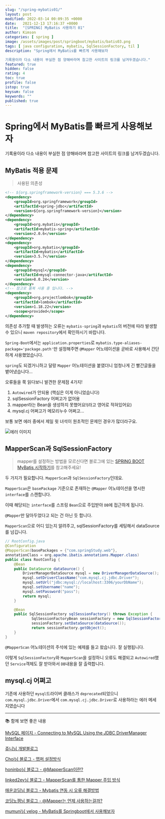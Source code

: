 ```yaml
---
slug: "/spring-mybatis01/"
layout: post
modified: 2022-03-14 00:09:35 +0000
date:   2021-12-13 17:16:37 +0000
title:  "[SPRING] MyBatis 사용하기 01"
author: Kimson
categories: [ spring ]
image: /assets/images/post/springboot/mybatis/batis03.png
tags: [ java configuration, mybatis, SqlSessionFactory, til ]
description: "Spring에서 MyBatis를 빠르게 사용해보자

기록용이라 다소 내용이 부실한 점 양해바라며 참고한 사이트의 링크를 남겨두겠습니다."
featured: true
hidden: false
rating: 4
toc: true
profile: false
istop: true
keysum: false
keywords: ""
published: true
---
```


# Spring에서 MyBatis를 빠르게 사용해보자

기록용이라 다소 내용이 부실한 점 양해바라며 참고한 사이트의 링크를 남겨두겠습니다.

## MyBatis 적용 문제

> 사용된 의존성

```xml
<!-- ${org.springframework-version} === 5.3.6 -->
<dependency>
    <groupId>org.springframework</groupId>
    <artifactId>spring-jdbc</artifactId>
    <version>${org.springframework-version}</version>
</dependency>
<dependency>
    <groupId>org.mybatis</groupId>
    <artifactId>mybatis-spring</artifactId>
    <version>2.0.6</version>
</dependency>
<dependency>
    <groupId>org.mybatis</groupId>
    <artifactId>mybatis</artifactId>
    <version>3.5.7</version>
</dependency>
<dependency>
    <groupId>mysql</groupId>
    <artifactId>mysql-connector-java</artifactId>
    <version>8.0.24</version>
</dependency>
<!-- 참고로 롬복 사용 중 입니다. -->
<dependency>
    <groupId>org.projectlombok</groupId>
    <artifactId>lombok</artifactId>
    <version>1.18.22</version>
    <scope>provided</scope>
</dependency>
```

의존성 추가할 때 발생하는 오류는 `mybatis-spring`과 `mybatis`의 버전에 따라 발생할 수 있으니 `maven repository`에서 확인하시기 바랍니다.

`Spring-Boot`에서는 `application.properties`로
`mybatis.type-aliases-package='package.path'`만 설정해주면 `@Mapper` 어노테이션을 곧바로 사용해서 간단하게 사용했었습니다.

`spring`도 되겠거니하고 달랑 `Mapper` 어노테이션을 붙였더니 엄청나게 긴 빨간글들을 뱉어냈습니다...

오류들을 쭉 읽다보니 발견한 문제점 4가지!

1. `Autowired`가 안되용 (핵심은 이게 아니었습니다)
2. sqlSessionFactory 어쩌고가 없어용
3. mapper라는 Bean을 생성하지 못했어요!(라고 영어로 적혀있어요)
4. mysql.cj 어쩌고가 메모리누수 어쩌고...

보통 보면 에러 중에서 제일 윗 녀석이 원초적인 문제인 경우가 많더라구요.

![에러 이미지](/assets/images/post/springboot/mybatis/batis04.png)

## MapperScan과 SqlSessionFactory

> mapper를 설정하는 방법을 모르신다면 블로그에 있는 [SPRING BOOT MyBatis 시작하기](https://kkn1125.github.io/spring-boot-mybatis01)를 참고해주세요!

두 가지가 필요합니다. `MapperScan`과 `SqlSessionFactory`인데요.

`MapperScan`은 `basePackage` 기준으로 존재하는 `@Mapper` 어노테이션을 명시한 `interface`를 스캔합니다.

이때 해당되는 `interface`를 스프링 `Bean`으로 주입받아 `DB`에 접근하게 됩니다.

`@Mapper`만 달아두었다고 되는 건 아닌 듯 합니다.

`MapperScan`으로 어디 있는지 알려주고, sqlSessionFactory를 세팅해서 dataSource를 넘깁니다.

```java
// RootConfig.java
@Configuration
@MapperScan(basePackages = {"com.springStudy.web"},
annotationClass = org.apache.ibatis.annotations.Mapper.class)
public class RootConfig {
    @Bean
	public DataSource dataSource() {
		DriverManagerDataSource mysql = new DriverManagerDataSource();
		mysql.setDriverClassName("com.mysql.cj.jdbc.Driver");
		mysql.setUrl("jdbc:mysql://localhost:3306/yourDbName");
		mysql.setUsername("name");
		mysql.setPassword("pass");
		return mysql;
	}

    @Bean
    public SqlSessionFactory sqlSessionFactory() throws Exception {
            SqlSessionFactoryBean sessionFactory = new SqlSessionFactoryBean();
            sessionFactory.setDataSource(dataSource());
            return sessionFactory.getObject();
    }
}
```

`@MapperScan` 어노테이션의 주석에 있는 예제를 들고 왔습니다. 잘 실행됩니다.

이렇게 `SqlSessionFactory`와 `MapperScan`을 설정하니 오류도 해결되고 `Autowired`했던 `Service`객체도 잘 받아와서 `DB`내용을 잘 출력합니다.

## mysql.cj 어쩌고

기존에 사용하던 `mysql`드라이버 클래스가 `deprecated`되었으니 `com.mysql.jdbc.Driver`에서 `com.mysql.cj.jdbc.Driver`로 사용하라는 에러 메세지였습니다

---

📚 함께 보면 좋은 내용

[MySQL 페이지 - Connecting to MySQL Using the JDBC DriverManager Interface](https://dev.mysql.com/doc/connector-j/8.0/en/connector-j-usagenotes-connect-drivermanager.html)

[쥬니님 개발블로그](https://juntcom.tistory.com/44)

[Choi님 블로그 - 맵퍼 설정방식](https://cho1-w0n-san9.tistory.com/32)

[honinbo님 블로그 - @MapperScan이란?](https://cho1-w0n-san9.tistory.com/32)

[linked2ev님 블로그 - MapperScan를 통한 Mapper 주입 방식](https://cho1-w0n-san9.tistory.com/32)

[매운코딩님 블로그 - Mybatis 연동 시 오류 해결방법](https://cho1-w0n-san9.tistory.com/32)

[코딩노잼님 블로그 - @Mapper는 언제 사용하는걸까?](https://cho1-w0n-san9.tistory.com/32)

[mumuni님 velog - MyBatis를 Springboot에서 사용해보자](https://cho1-w0n-san9.tistory.com/32)
